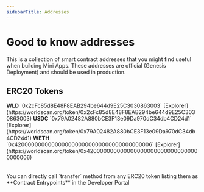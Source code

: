 ```yaml
---
sidebarTitle: Addresses
---
```



# Good to know addresses

This is a collection of smart contract addresses that you might find useful when building Mini Apps. These addresses are official (Genesis Deployment) and should be used in production.

## ERC20 Tokens

<Table className="mt-4">
  <tbody>
    <Table.Tr>
      <Table.Td>
        <strong>WLD</strong>
      </Table.Td>
      <Table.Td>`0x2cFc85d8E48F8EAB294be644d9E25C3030863003`</Table.Td>
      <Table.Td>
        [Explorer](https://worldscan.org/token/0x2cFc85d8E48F8EAB294be644d9E25C3030863003)
      </Table.Td>
    </Table.Tr>
    <Table.Tr>
      <Table.Td>
        <strong>USDC</strong>
      </Table.Td>
      <Table.Td>`0x79A02482A880bCE3F13e09Da970dC34db4CD24d1`</Table.Td>
      <Table.Td>
        [Explorer](https://worldscan.org/token/0x79A02482A880bCE3F13e09Da970dC34db4CD24d1)
      </Table.Td>
    </Table.Tr>
    <Table.Tr>
      <Table.Td>
        <strong>WETH</strong>
      </Table.Td>
      <Table.Td>`0x42000000000000000000000000000000000000006`</Table.Td>
      <Table.Td>
        [Explorer](https://worldscan.org/token/0x4200000000000000000000000000000000000006)
      </Table.Td>
    </Table.Tr>
  </tbody>
</Table>

<Callout type="info">
  You can directly call `transfer` method from any ERC20 token listing them as
  **Contract Entrypoints** in the Developer Portal
</Callout>
